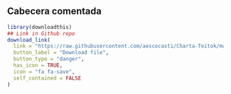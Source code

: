 ## Cabecera comentada
```r
library(downloadthis)
## Link in Github repo
download_link(
  link = "https://raw.githubusercontent.com/aescocasti/Charta-Teitok/main/2021-10-07_cosuiza_header_comentado.xml",
  button_label = "Download file",
  button_type = "danger",
  has_icon = TRUE,
  icon = "fa fa-save",
  self_contained = FALSE
)
```


